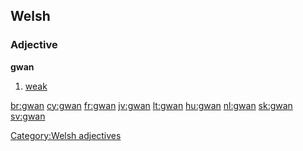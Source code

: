 ==Welsh==

===Adjective===
'''gwan'''

# [[weak]]

[[Category:Welsh adjectives]]

[[br:gwan]]
[[cy:gwan]]
[[fr:gwan]]
[[jv:gwan]]
[[lt:gwan]]
[[hu:gwan]]
[[nl:gwan]]
[[sk:gwan]]
[[sv:gwan]]